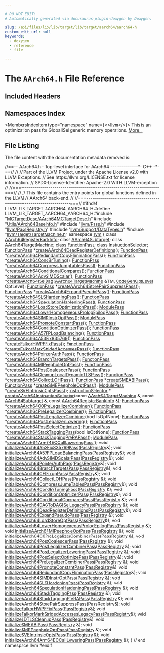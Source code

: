 ```yaml
---

# DO NOT EDIT!
# Automatically generated via docusaurus-plugin-doxygen by Doxygen.

slug: /api/files/lib/lib/target/lib/target/aarch64/aarch64-h
custom_edit_url: null
keywords:
  - doxygen
  - reference
  - file

---
```





# The `AArch64.h` File Reference

<DoxygenPage pluginConfig={pluginConfig}>



## Included Headers

<IncludesList>
<IncludesListItem
  filePath="MCTargetDesc/AArch64MCTargetDesc.h"
  permalink="/docs/api/files/lib/lib/target/lib/target/aarch64/lib/target/aarch64/mctargetdesc/aarch64mctargetdesc-h"
  isLocal="true" />
<IncludesListItem
  filePath="Utils/AArch64BaseInfo.h"
  permalink="/docs/api/files/lib/lib/target/lib/target/aarch64/lib/target/aarch64/utils/aarch64baseinfo-h"
  isLocal="true" />
<IncludesListItem
  filePath="llvm/Pass.h"
  permalink="/docs/api/files/include/include/llvm/pass-h"
  isLocal="true" />
<IncludesListItem
  filePath="llvm/PassRegistry.h"
  permalink="/docs/api/files/include/include/llvm/passregistry-h"
  isLocal="true" />
<IncludesListItem
  filePath="llvm/Support/DataTypes.h"
  permalink="/docs/api/files/include/include/llvm/include/llvm/support/datatypes-h"
  isLocal="true" />
<IncludesListItem
  filePath="llvm/Target/TargetMachine.h"
  permalink="/docs/api/files/include/include/llvm/include/llvm/target/targetmachine-h"
  isLocal="true" />
</IncludesList>

## Namespaces Index

<MembersIndex>

<MembersIndexItem
  type="namespace"
  name={<><a href="/docs/api/namespaces/llvm">llvm</a></>}>
This is an optimization pass for GlobalISel generic memory operations. <a href="/docs/api/namespaces/llvm/#details">More...</a>
</MembersIndexItem>

</MembersIndex>


## File Listing

The file content with the documentation metadata removed is:

<ProgramListing>

<Link id="l00001" /><CodeLine lineNumber="1"><span class="doxyHighlightComment">//==-- AArch64.h - Top-level interface for AArch64  --------------&#42;- C++ -&#42;-==//</span></CodeLine>
<Link id="l00002" /><CodeLine lineNumber="2"><span class="doxyHighlightComment">//</span></CodeLine>
<Link id="l00003" /><CodeLine lineNumber="3"><span class="doxyHighlightComment">// Part of the LLVM Project, under the Apache License v2.0 with LLVM Exceptions.</span></CodeLine>
<Link id="l00004" /><CodeLine lineNumber="4"><span class="doxyHighlightComment">// See https://llvm.org/LICENSE.txt for license information.</span></CodeLine>
<Link id="l00005" /><CodeLine lineNumber="5"><span class="doxyHighlightComment">// SPDX-License-Identifier: Apache-2.0 WITH LLVM-exception</span></CodeLine>
<Link id="l00006" /><CodeLine lineNumber="6"><span class="doxyHighlightComment">//</span></CodeLine>
<Link id="l00007" /><CodeLine lineNumber="7"><span class="doxyHighlightComment">//===----------------------------------------------------------------------===//</span></CodeLine>
<Link id="l00008" /><CodeLine lineNumber="8"><span class="doxyHighlightComment">//</span></CodeLine>
<Link id="l00009" /><CodeLine lineNumber="9"><span class="doxyHighlightComment">// This file contains the entry points for global functions defined in the LLVM</span></CodeLine>
<Link id="l00010" /><CodeLine lineNumber="10"><span class="doxyHighlightComment">// AArch64 back-end.</span></CodeLine>
<Link id="l00011" /><CodeLine lineNumber="11"><span class="doxyHighlightComment">//</span></CodeLine>
<Link id="l00012" /><CodeLine lineNumber="12"><span class="doxyHighlightComment">//===----------------------------------------------------------------------===//</span></CodeLine>
<Link id="l00013" /><CodeLine lineNumber="13"></CodeLine>
<Link id="l00014" /><CodeLine lineNumber="14"><span class="doxyHighlightPreprocessor">#ifndef LLVM&#95;LIB&#95;TARGET&#95;AARCH64&#95;AARCH64&#95;H</span></CodeLine>
<Link id="l00015" /><CodeLine lineNumber="15"><span class="doxyHighlightPreprocessor">#define LLVM&#95;LIB&#95;TARGET&#95;AARCH64&#95;AARCH64&#95;H</span></CodeLine>
<Link id="l00016" /><CodeLine lineNumber="16"></CodeLine>
<Link id="l00017" /><CodeLine lineNumber="17"><span class="doxyHighlightPreprocessor">#include &quot;<a href="/docs/api/files/lib/lib/target/lib/target/aarch64/lib/target/aarch64/mctargetdesc/aarch64mctargetdesc-h">MCTargetDesc/AArch64MCTargetDesc.h</a>&quot;</span></CodeLine>
<Link id="l00018" /><CodeLine lineNumber="18"><span class="doxyHighlightPreprocessor">#include &quot;<a href="/docs/api/files/lib/lib/target/lib/target/aarch64/lib/target/aarch64/utils/aarch64baseinfo-h">Utils/AArch64BaseInfo.h</a>&quot;</span></CodeLine>
<Link id="l00019" /><CodeLine lineNumber="19"><span class="doxyHighlightPreprocessor">#include &quot;<a href="/docs/api/files/include/include/llvm/pass-h">llvm/Pass.h</a>&quot;</span></CodeLine>
<Link id="l00020" /><CodeLine lineNumber="20"><span class="doxyHighlightPreprocessor">#include &quot;<a href="/docs/api/files/include/include/llvm/passregistry-h">llvm/PassRegistry.h</a>&quot;</span></CodeLine>
<Link id="l00021" /><CodeLine lineNumber="21"><span class="doxyHighlightPreprocessor">#include &quot;<a href="/docs/api/files/include/include/llvm/include/llvm/support/datatypes-h">llvm/Support/DataTypes.h</a>&quot;</span></CodeLine>
<Link id="l00022" /><CodeLine lineNumber="22"><span class="doxyHighlightPreprocessor">#include &quot;<a href="/docs/api/files/include/include/llvm/include/llvm/target/targetmachine-h">llvm/Target/TargetMachine.h</a>&quot;</span></CodeLine>
<Link id="l00023" /><CodeLine lineNumber="23"></CodeLine>
<Link id="l00024" /><CodeLine lineNumber="24"><span class="doxyHighlightKeyword">namespace </span><span class="doxyHighlight"><a href="/docs/api/namespaces/llvm">llvm</a> &#123;</span></CodeLine>
<Link id="l00025" /><CodeLine lineNumber="25"></CodeLine>
<Link id="l00026" /><CodeLine lineNumber="26"><span class="doxyHighlightKeyword">class </span><span class="doxyHighlight"><a href="/docs/api/classes/llvm/aarch64registerbankinfo">AArch64RegisterBankInfo</a>;</span></CodeLine>
<Link id="l00027" /><CodeLine lineNumber="27"><span class="doxyHighlightKeyword">class </span><span class="doxyHighlight"><a href="/docs/api/classes/llvm/aarch64subtarget">AArch64Subtarget</a>;</span></CodeLine>
<Link id="l00028" /><CodeLine lineNumber="28"><span class="doxyHighlightKeyword">class </span><span class="doxyHighlight"><a href="/docs/api/classes/llvm/aarch64targetmachine">AArch64TargetMachine</a>;</span></CodeLine>
<Link id="l00029" /><CodeLine lineNumber="29"><span class="doxyHighlightKeyword">class </span><span class="doxyHighlight"><a href="/docs/api/classes/llvm/functionpass">FunctionPass</a>;</span></CodeLine>
<Link id="l00030" /><CodeLine lineNumber="30"><span class="doxyHighlightKeyword">class </span><span class="doxyHighlight"><a href="/docs/api/classes/llvm/instructionselector">InstructionSelector</a>;</span></CodeLine>
<Link id="l00031" /><CodeLine lineNumber="31"></CodeLine>
<Link id="l00032" /><CodeLine lineNumber="32"><span class="doxyHighlight"><a href="/docs/api/classes/llvm/functionpass">FunctionPass</a> &#42;<a href="/docs/api/namespaces/llvm/#a56aa8327f36e85423bee38771ecc9e6d">createAArch64DeadRegisterDefinitions</a>();</span></CodeLine>
<Link id="l00033" /><CodeLine lineNumber="33"><span class="doxyHighlight"><a href="/docs/api/classes/llvm/functionpass">FunctionPass</a> &#42;<a href="/docs/api/namespaces/llvm/#a1ab49a9165d403fa47ca2dd750dbb0f4">createAArch64RedundantCopyEliminationPass</a>();</span></CodeLine>
<Link id="l00034" /><CodeLine lineNumber="34"><span class="doxyHighlight"><a href="/docs/api/classes/llvm/functionpass">FunctionPass</a> &#42;<a href="/docs/api/namespaces/llvm/#a4daf628a3a429b19b836a9d109c16363">createAArch64CondBrTuning</a>();</span></CodeLine>
<Link id="l00035" /><CodeLine lineNumber="35"><span class="doxyHighlight"><a href="/docs/api/classes/llvm/functionpass">FunctionPass</a> &#42;<a href="/docs/api/namespaces/llvm/#a666813574d51144033d16798a35e25e5">createAArch64CompressJumpTablesPass</a>();</span></CodeLine>
<Link id="l00036" /><CodeLine lineNumber="36"><span class="doxyHighlight"><a href="/docs/api/classes/llvm/functionpass">FunctionPass</a> &#42;<a href="/docs/api/namespaces/llvm/#a6a63d56b5981bfe70febc2adc7e3672e">createAArch64ConditionalCompares</a>();</span></CodeLine>
<Link id="l00037" /><CodeLine lineNumber="37"><span class="doxyHighlight"><a href="/docs/api/classes/llvm/functionpass">FunctionPass</a> &#42;<a href="/docs/api/namespaces/llvm/#ae6212838afb4bda7fa9152af22be8438">createAArch64AdvSIMDScalar</a>();</span></CodeLine>
<Link id="l00038" /><CodeLine lineNumber="38"><span class="doxyHighlight"><a href="/docs/api/classes/llvm/functionpass">FunctionPass</a> &#42;<a href="/docs/api/namespaces/llvm/#aa3c5796c201eb5ca4e24947f3d7bc0aa">createAArch64ISelDag</a>(<a href="/docs/api/classes/llvm/aarch64targetmachine">AArch64TargetMachine</a> &amp;TM,</span></CodeLine>
<Link id="l00039" /><CodeLine lineNumber="39"><span class="doxyHighlight">                                   <a href="/docs/api/namespaces/llvm/#a8ec1bf8d7b792ca9fac56f8514db18d2">CodeGenOptLevel</a> OptLevel);</span></CodeLine>
<Link id="l00040" /><CodeLine lineNumber="40" lineLink="/docs/api/namespaces/llvm/#a7f692c1eeb49235c3f82a2b3b0e75769"><span class="doxyHighlight"><a href="/docs/api/classes/llvm/functionpass">FunctionPass</a> &#42;<a href="/docs/api/namespaces/llvm/#a7f692c1eeb49235c3f82a2b3b0e75769">createAArch64StorePairSuppressPass</a>();</span></CodeLine>
<Link id="l00041" /><CodeLine lineNumber="41"><span class="doxyHighlight"><a href="/docs/api/classes/llvm/functionpass">FunctionPass</a> &#42;<a href="/docs/api/namespaces/llvm/#a74f77662b6a8f73ec5eb3b17ea3bbd50">createAArch64ExpandPseudoPass</a>();</span></CodeLine>
<Link id="l00042" /><CodeLine lineNumber="42" lineLink="/docs/api/namespaces/llvm/#aaecbd2f3b063158048f985b41f36c596"><span class="doxyHighlight"><a href="/docs/api/classes/llvm/functionpass">FunctionPass</a> &#42;<a href="/docs/api/namespaces/llvm/#aaecbd2f3b063158048f985b41f36c596">createAArch64SLSHardeningPass</a>();</span></CodeLine>
<Link id="l00043" /><CodeLine lineNumber="43"><span class="doxyHighlight"><a href="/docs/api/classes/llvm/functionpass">FunctionPass</a> &#42;<a href="/docs/api/namespaces/llvm/#aebdc9b7f7c564450425e2b68a703197b">createAArch64SpeculationHardeningPass</a>();</span></CodeLine>
<Link id="l00044" /><CodeLine lineNumber="44"><span class="doxyHighlight"><a href="/docs/api/classes/llvm/functionpass">FunctionPass</a> &#42;<a href="/docs/api/namespaces/llvm/#a8fac7522195671ed678db745338eb462">createAArch64LoadStoreOptimizationPass</a>();</span></CodeLine>
<Link id="l00045" /><CodeLine lineNumber="45"><span class="doxyHighlight"><a href="/docs/api/classes/llvm/modulepass">ModulePass</a> &#42;<a href="/docs/api/namespaces/llvm/#ac6069f2e1fffd84f93afc22a89caaa22">createAArch64LowerHomogeneousPrologEpilogPass</a>();</span></CodeLine>
<Link id="l00046" /><CodeLine lineNumber="46"><span class="doxyHighlight"><a href="/docs/api/classes/llvm/functionpass">FunctionPass</a> &#42;<a href="/docs/api/namespaces/llvm/#a7d5499e1f8ca95f2c88ceeb2b045a9c4">createAArch64SIMDInstrOptPass</a>();</span></CodeLine>
<Link id="l00047" /><CodeLine lineNumber="47"><span class="doxyHighlight"><a href="/docs/api/classes/llvm/modulepass">ModulePass</a> &#42;<a href="/docs/api/namespaces/llvm/#ae1dee0e28b161d52ffd8a6921ad83e2b">createAArch64PromoteConstantPass</a>();</span></CodeLine>
<Link id="l00048" /><CodeLine lineNumber="48"><span class="doxyHighlight"><a href="/docs/api/classes/llvm/functionpass">FunctionPass</a> &#42;<a href="/docs/api/namespaces/llvm/#a7fd5479a0be55587235e5d6992cc1f02">createAArch64ConditionOptimizerPass</a>();</span></CodeLine>
<Link id="l00049" /><CodeLine lineNumber="49"><span class="doxyHighlight"><a href="/docs/api/classes/llvm/functionpass">FunctionPass</a> &#42;<a href="/docs/api/namespaces/llvm/#a49d2a45144c850e22e7ce4db79d3be2a">createAArch64A57FPLoadBalancing</a>();</span></CodeLine>
<Link id="l00050" /><CodeLine lineNumber="50"><span class="doxyHighlight"><a href="/docs/api/classes/llvm/functionpass">FunctionPass</a> &#42;<a href="/docs/api/namespaces/llvm/#afc96b1cef8c62f3d398869b0332f81b3">createAArch64A53Fix835769</a>();</span></CodeLine>
<Link id="l00051" /><CodeLine lineNumber="51"><span class="doxyHighlight"><a href="/docs/api/classes/llvm/functionpass">FunctionPass</a> &#42;<a href="/docs/api/namespaces/llvm/#a38d27219c667afc0854dddd85e51fbf7">createFalkorHWPFFixPass</a>();</span></CodeLine>
<Link id="l00052" /><CodeLine lineNumber="52"><span class="doxyHighlight"><a href="/docs/api/classes/llvm/functionpass">FunctionPass</a> &#42;<a href="/docs/api/namespaces/llvm/#a35002e316fe760ae40476e3627201a5b">createFalkorMarkStridedAccessesPass</a>();</span></CodeLine>
<Link id="l00053" /><CodeLine lineNumber="53" lineLink="/docs/api/namespaces/llvm/#a382a6a11f75cb1c6644360394893d9e6"><span class="doxyHighlight"><a href="/docs/api/classes/llvm/functionpass">FunctionPass</a> &#42;<a href="/docs/api/namespaces/llvm/#a382a6a11f75cb1c6644360394893d9e6">createAArch64PointerAuthPass</a>();</span></CodeLine>
<Link id="l00054" /><CodeLine lineNumber="54" lineLink="/docs/api/namespaces/llvm/#ab01d3e609a4cec5297c3beca022d4e2f"><span class="doxyHighlight"><a href="/docs/api/classes/llvm/functionpass">FunctionPass</a> &#42;<a href="/docs/api/namespaces/llvm/#ab01d3e609a4cec5297c3beca022d4e2f">createAArch64BranchTargetsPass</a>();</span></CodeLine>
<Link id="l00055" /><CodeLine lineNumber="55"><span class="doxyHighlight"><a href="/docs/api/classes/llvm/functionpass">FunctionPass</a> &#42;<a href="/docs/api/namespaces/llvm/#a201f90b906734804b7a0b6fac4deee3e">createAArch64MIPeepholeOptPass</a>();</span></CodeLine>
<Link id="l00056" /><CodeLine lineNumber="56"><span class="doxyHighlight"><a href="/docs/api/classes/llvm/functionpass">FunctionPass</a> &#42;<a href="/docs/api/namespaces/llvm/#a3155f956ec0a110e5a21e3e165fd9008">createAArch64PostCoalescerPass</a>();</span></CodeLine>
<Link id="l00057" /><CodeLine lineNumber="57"></CodeLine>
<Link id="l00058" /><CodeLine lineNumber="58" lineLink="/docs/api/namespaces/llvm/#ae06bef0a024f9e90bce34b007a41b9df"><span class="doxyHighlight"><a href="/docs/api/classes/llvm/functionpass">FunctionPass</a> &#42;<a href="/docs/api/namespaces/llvm/#ae06bef0a024f9e90bce34b007a41b9df">createAArch64CleanupLocalDynamicTLSPass</a>();</span></CodeLine>
<Link id="l00059" /><CodeLine lineNumber="59"></CodeLine>
<Link id="l00060" /><CodeLine lineNumber="60"><span class="doxyHighlight"><a href="/docs/api/classes/llvm/functionpass">FunctionPass</a> &#42;<a href="/docs/api/namespaces/llvm/#a874c38e0060d3be903d57f16945b95ef">createAArch64CollectLOHPass</a>();</span></CodeLine>
<Link id="l00061" /><CodeLine lineNumber="61"><span class="doxyHighlight"><a href="/docs/api/classes/llvm/functionpass">FunctionPass</a> &#42;<a href="/docs/api/namespaces/llvm/#a095cbe5fe3e24d225ec696a5f2a429c4">createSMEABIPass</a>();</span></CodeLine>
<Link id="l00062" /><CodeLine lineNumber="62"><span class="doxyHighlight"><a href="/docs/api/classes/llvm/functionpass">FunctionPass</a> &#42;<a href="/docs/api/namespaces/llvm/#a5a75022ff3b0cc973ca2b8d7d655247a">createSMEPeepholeOptPass</a>();</span></CodeLine>
<Link id="l00063" /><CodeLine lineNumber="63"><span class="doxyHighlight"><a href="/docs/api/classes/llvm/modulepass">ModulePass</a> &#42;<a href="/docs/api/namespaces/llvm/#a810c7404f2aaf68fd0e6c242878e66f6">createSVEIntrinsicOptsPass</a>();</span></CodeLine>
<Link id="l00064" /><CodeLine lineNumber="64"><span class="doxyHighlight"><a href="/docs/api/classes/llvm/instructionselector">InstructionSelector</a> &#42;</span></CodeLine>
<Link id="l00065" /><CodeLine lineNumber="65"><span class="doxyHighlight"><a href="/docs/api/namespaces/llvm/#a5e0a0c8e3606bf98ea3d0c7053763097">createAArch64InstructionSelector</a>(</span><span class="doxyHighlightKeyword">const</span><span class="doxyHighlight"> <a href="/docs/api/classes/llvm/aarch64targetmachine">AArch64TargetMachine</a> &amp;,</span></CodeLine>
<Link id="l00066" /><CodeLine lineNumber="66"><span class="doxyHighlight">                                 </span><span class="doxyHighlightKeyword">const</span><span class="doxyHighlight"> <a href="/docs/api/classes/llvm/aarch64subtarget">AArch64Subtarget</a> &amp;,</span></CodeLine>
<Link id="l00067" /><CodeLine lineNumber="67"><span class="doxyHighlight">                                 </span><span class="doxyHighlightKeyword">const</span><span class="doxyHighlight"> <a href="/docs/api/classes/llvm/aarch64registerbankinfo">AArch64RegisterBankInfo</a> &amp;);</span></CodeLine>
<Link id="l00068" /><CodeLine lineNumber="68"><span class="doxyHighlight"><a href="/docs/api/classes/llvm/functionpass">FunctionPass</a> &#42;<a href="/docs/api/namespaces/llvm/#a41c07c1e0df10d82b23058bf582a7f75">createAArch64O0PreLegalizerCombiner</a>();</span></CodeLine>
<Link id="l00069" /><CodeLine lineNumber="69"><span class="doxyHighlight"><a href="/docs/api/classes/llvm/functionpass">FunctionPass</a> &#42;<a href="/docs/api/namespaces/llvm/#a043956c11fb4512a688ec039e4849a28">createAArch64PreLegalizerCombiner</a>();</span></CodeLine>
<Link id="l00070" /><CodeLine lineNumber="70"><span class="doxyHighlight"><a href="/docs/api/classes/llvm/functionpass">FunctionPass</a> &#42;<a href="/docs/api/namespaces/llvm/#a9ab63e0cce91a72a2d20d8d93e96deb1">createAArch64PostLegalizerCombiner</a>(</span><span class="doxyHighlightKeywordType">bool</span><span class="doxyHighlight"> IsOptNone);</span></CodeLine>
<Link id="l00071" /><CodeLine lineNumber="71"><span class="doxyHighlight"><a href="/docs/api/classes/llvm/functionpass">FunctionPass</a> &#42;<a href="/docs/api/namespaces/llvm/#a5cf2d86ae5ed2a3207d2a752871a3373">createAArch64PostLegalizerLowering</a>();</span></CodeLine>
<Link id="l00072" /><CodeLine lineNumber="72"><span class="doxyHighlight"><a href="/docs/api/classes/llvm/functionpass">FunctionPass</a> &#42;<a href="/docs/api/namespaces/llvm/#a0dd134d15826a3abcfed9c42bdcc3155">createAArch64PostSelectOptimize</a>();</span></CodeLine>
<Link id="l00073" /><CodeLine lineNumber="73"><span class="doxyHighlight"><a href="/docs/api/classes/llvm/functionpass">FunctionPass</a> &#42;<a href="/docs/api/namespaces/llvm/#ad94ed5b51bc3f2d5e49b0f98654d1740">createAArch64StackTaggingPass</a>(</span><span class="doxyHighlightKeywordType">bool</span><span class="doxyHighlight"> IsOptNone);</span></CodeLine>
<Link id="l00074" /><CodeLine lineNumber="74"><span class="doxyHighlight"><a href="/docs/api/classes/llvm/functionpass">FunctionPass</a> &#42;<a href="/docs/api/namespaces/llvm/#a1c268b78bb60779c59f41a9212d21c6c">createAArch64StackTaggingPreRAPass</a>();</span></CodeLine>
<Link id="l00075" /><CodeLine lineNumber="75" lineLink="/docs/api/namespaces/llvm/#a79e6b86c713155bca69e937aa91d47ee"><span class="doxyHighlight"><a href="/docs/api/classes/llvm/modulepass">ModulePass</a> &#42;<a href="/docs/api/namespaces/llvm/#a79e6b86c713155bca69e937aa91d47ee">createAArch64Arm64ECCallLoweringPass</a>();</span></CodeLine>
<Link id="l00076" /><CodeLine lineNumber="76"></CodeLine>
<Link id="l00077" /><CodeLine lineNumber="77" lineLink="/docs/api/namespaces/llvm/#ac4a5275d3f956a9f220d92830dc4d314"><span class="doxyHighlightKeywordType">void</span><span class="doxyHighlight"> <a href="/docs/api/namespaces/llvm/#ac4a5275d3f956a9f220d92830dc4d314">initializeAArch64A53Fix835769Pass</a>(<a href="/docs/api/classes/llvm/passregistry">PassRegistry</a>&amp;);</span></CodeLine>
<Link id="l00078" /><CodeLine lineNumber="78" lineLink="/docs/api/namespaces/llvm/#a09c5ecd09d85200e938567c97c20ffa5"><span class="doxyHighlightKeywordType">void</span><span class="doxyHighlight"> <a href="/docs/api/namespaces/llvm/#a09c5ecd09d85200e938567c97c20ffa5">initializeAArch64A57FPLoadBalancingPass</a>(<a href="/docs/api/classes/llvm/passregistry">PassRegistry</a>&amp;);</span></CodeLine>
<Link id="l00079" /><CodeLine lineNumber="79" lineLink="/docs/api/namespaces/llvm/#a2069e08888cfcfe2008876b615609bfd"><span class="doxyHighlightKeywordType">void</span><span class="doxyHighlight"> <a href="/docs/api/namespaces/llvm/#a2069e08888cfcfe2008876b615609bfd">initializeAArch64AdvSIMDScalarPass</a>(<a href="/docs/api/classes/llvm/passregistry">PassRegistry</a>&amp;);</span></CodeLine>
<Link id="l00080" /><CodeLine lineNumber="80" lineLink="/docs/api/namespaces/llvm/#aee5c18aa78295f4d143428e84b366cb0"><span class="doxyHighlightKeywordType">void</span><span class="doxyHighlight"> <a href="/docs/api/namespaces/llvm/#aee5c18aa78295f4d143428e84b366cb0">initializeAArch64PointerAuthPass</a>(<a href="/docs/api/classes/llvm/passregistry">PassRegistry</a>&amp;);</span></CodeLine>
<Link id="l00081" /><CodeLine lineNumber="81" lineLink="/docs/api/namespaces/llvm/#ac1c7640f9e0cd408c4f83d42d8276829"><span class="doxyHighlightKeywordType">void</span><span class="doxyHighlight"> <a href="/docs/api/namespaces/llvm/#ac1c7640f9e0cd408c4f83d42d8276829">initializeAArch64BranchTargetsPass</a>(<a href="/docs/api/classes/llvm/passregistry">PassRegistry</a>&amp;);</span></CodeLine>
<Link id="l00082" /><CodeLine lineNumber="82" lineLink="/docs/api/namespaces/llvm/#a0f8bb8f3c717444fd036a7bed7834073"><span class="doxyHighlightKeywordType">void</span><span class="doxyHighlight"> <a href="/docs/api/namespaces/llvm/#a0f8bb8f3c717444fd036a7bed7834073">initializeAArch64CFIFixupPass</a>(<a href="/docs/api/classes/llvm/passregistry">PassRegistry</a>&amp;);</span></CodeLine>
<Link id="l00083" /><CodeLine lineNumber="83" lineLink="/docs/api/namespaces/llvm/#ad573933728f7ce6338d555abaf95eafa"><span class="doxyHighlightKeywordType">void</span><span class="doxyHighlight"> <a href="/docs/api/namespaces/llvm/#ad573933728f7ce6338d555abaf95eafa">initializeAArch64CollectLOHPass</a>(<a href="/docs/api/classes/llvm/passregistry">PassRegistry</a> &amp;);</span></CodeLine>
<Link id="l00084" /><CodeLine lineNumber="84" lineLink="/docs/api/namespaces/llvm/#a838f3fdbcce2b62882e64487b7b2490b"><span class="doxyHighlightKeywordType">void</span><span class="doxyHighlight"> <a href="/docs/api/namespaces/llvm/#a838f3fdbcce2b62882e64487b7b2490b">initializeAArch64CompressJumpTablesPass</a>(<a href="/docs/api/classes/llvm/passregistry">PassRegistry</a>&amp;);</span></CodeLine>
<Link id="l00085" /><CodeLine lineNumber="85" lineLink="/docs/api/namespaces/llvm/#aa8807eb7d59ee5d4dbc36888839ed3c3"><span class="doxyHighlightKeywordType">void</span><span class="doxyHighlight"> <a href="/docs/api/namespaces/llvm/#aa8807eb7d59ee5d4dbc36888839ed3c3">initializeAArch64CondBrTuningPass</a>(<a href="/docs/api/classes/llvm/passregistry">PassRegistry</a> &amp;);</span></CodeLine>
<Link id="l00086" /><CodeLine lineNumber="86" lineLink="/docs/api/namespaces/llvm/#adca4479ea6b3bada617933e6a133b434"><span class="doxyHighlightKeywordType">void</span><span class="doxyHighlight"> <a href="/docs/api/namespaces/llvm/#adca4479ea6b3bada617933e6a133b434">initializeAArch64ConditionOptimizerPass</a>(<a href="/docs/api/classes/llvm/passregistry">PassRegistry</a>&amp;);</span></CodeLine>
<Link id="l00087" /><CodeLine lineNumber="87" lineLink="/docs/api/namespaces/llvm/#ade08d45fe60a1c623b06feb812f49972"><span class="doxyHighlightKeywordType">void</span><span class="doxyHighlight"> <a href="/docs/api/namespaces/llvm/#ade08d45fe60a1c623b06feb812f49972">initializeAArch64ConditionalComparesPass</a>(<a href="/docs/api/classes/llvm/passregistry">PassRegistry</a> &amp;);</span></CodeLine>
<Link id="l00088" /><CodeLine lineNumber="88" lineLink="/docs/api/namespaces/llvm/#ae6beb0d8fd5b2aee6075e8efbba11b0e"><span class="doxyHighlightKeywordType">void</span><span class="doxyHighlight"> <a href="/docs/api/namespaces/llvm/#ae6beb0d8fd5b2aee6075e8efbba11b0e">initializeAArch64DAGToDAGISelLegacyPass</a>(<a href="/docs/api/classes/llvm/passregistry">PassRegistry</a> &amp;);</span></CodeLine>
<Link id="l00089" /><CodeLine lineNumber="89" lineLink="/docs/api/namespaces/llvm/#a70febd1bd6ec629445aada840f28cb5a"><span class="doxyHighlightKeywordType">void</span><span class="doxyHighlight"> <a href="/docs/api/namespaces/llvm/#a70febd1bd6ec629445aada840f28cb5a">initializeAArch64DeadRegisterDefinitionsPass</a>(<a href="/docs/api/classes/llvm/passregistry">PassRegistry</a>&amp;);</span></CodeLine>
<Link id="l00090" /><CodeLine lineNumber="90" lineLink="/docs/api/namespaces/llvm/#a6f6db2dad0088524936006a52514cf73"><span class="doxyHighlightKeywordType">void</span><span class="doxyHighlight"> <a href="/docs/api/namespaces/llvm/#a6f6db2dad0088524936006a52514cf73">initializeAArch64ExpandPseudoPass</a>(<a href="/docs/api/classes/llvm/passregistry">PassRegistry</a> &amp;);</span></CodeLine>
<Link id="l00091" /><CodeLine lineNumber="91" lineLink="/docs/api/namespaces/llvm/#ac984e10b62f9eb21b5ffdd07c1a12fb2"><span class="doxyHighlightKeywordType">void</span><span class="doxyHighlight"> <a href="/docs/api/namespaces/llvm/#ac984e10b62f9eb21b5ffdd07c1a12fb2">initializeAArch64LoadStoreOptPass</a>(<a href="/docs/api/classes/llvm/passregistry">PassRegistry</a>&amp;);</span></CodeLine>
<Link id="l00092" /><CodeLine lineNumber="92" lineLink="/docs/api/namespaces/llvm/#a9b0e25a664f8cec0729ead6cb2e5f9c2"><span class="doxyHighlightKeywordType">void</span><span class="doxyHighlight"> <a href="/docs/api/namespaces/llvm/#a9b0e25a664f8cec0729ead6cb2e5f9c2">initializeAArch64LowerHomogeneousPrologEpilogPass</a>(<a href="/docs/api/classes/llvm/passregistry">PassRegistry</a> &amp;);</span></CodeLine>
<Link id="l00093" /><CodeLine lineNumber="93" lineLink="/docs/api/namespaces/llvm/#aab110338a1e774aebf1ecc446020e5b3"><span class="doxyHighlightKeywordType">void</span><span class="doxyHighlight"> <a href="/docs/api/namespaces/llvm/#aab110338a1e774aebf1ecc446020e5b3">initializeAArch64MIPeepholeOptPass</a>(<a href="/docs/api/classes/llvm/passregistry">PassRegistry</a> &amp;);</span></CodeLine>
<Link id="l00094" /><CodeLine lineNumber="94" lineLink="/docs/api/namespaces/llvm/#adb2731bda0de20e7c2becd285aa4a30f"><span class="doxyHighlightKeywordType">void</span><span class="doxyHighlight"> <a href="/docs/api/namespaces/llvm/#adb2731bda0de20e7c2becd285aa4a30f">initializeAArch64O0PreLegalizerCombinerPass</a>(<a href="/docs/api/classes/llvm/passregistry">PassRegistry</a> &amp;);</span></CodeLine>
<Link id="l00095" /><CodeLine lineNumber="95" lineLink="/docs/api/namespaces/llvm/#a21373a7e533dc8c0a4bcb10ca319235b"><span class="doxyHighlightKeywordType">void</span><span class="doxyHighlight"> <a href="/docs/api/namespaces/llvm/#a21373a7e533dc8c0a4bcb10ca319235b">initializeAArch64PostCoalescerPass</a>(<a href="/docs/api/classes/llvm/passregistry">PassRegistry</a> &amp;);</span></CodeLine>
<Link id="l00096" /><CodeLine lineNumber="96" lineLink="/docs/api/namespaces/llvm/#a1d67c2ec215f362f90657a2ef809c449"><span class="doxyHighlightKeywordType">void</span><span class="doxyHighlight"> <a href="/docs/api/namespaces/llvm/#a1d67c2ec215f362f90657a2ef809c449">initializeAArch64PostLegalizerCombinerPass</a>(<a href="/docs/api/classes/llvm/passregistry">PassRegistry</a> &amp;);</span></CodeLine>
<Link id="l00097" /><CodeLine lineNumber="97" lineLink="/docs/api/namespaces/llvm/#a199d6087e8d7814677e5483a01975a60"><span class="doxyHighlightKeywordType">void</span><span class="doxyHighlight"> <a href="/docs/api/namespaces/llvm/#a199d6087e8d7814677e5483a01975a60">initializeAArch64PostLegalizerLoweringPass</a>(<a href="/docs/api/classes/llvm/passregistry">PassRegistry</a> &amp;);</span></CodeLine>
<Link id="l00098" /><CodeLine lineNumber="98" lineLink="/docs/api/namespaces/llvm/#ad1c901902fbe78ea8c4f7a00baf09b5b"><span class="doxyHighlightKeywordType">void</span><span class="doxyHighlight"> <a href="/docs/api/namespaces/llvm/#ad1c901902fbe78ea8c4f7a00baf09b5b">initializeAArch64PostSelectOptimizePass</a>(<a href="/docs/api/classes/llvm/passregistry">PassRegistry</a> &amp;);</span></CodeLine>
<Link id="l00099" /><CodeLine lineNumber="99" lineLink="/docs/api/namespaces/llvm/#a954fe84f83faacfa1cfe2c4482e1c4e6"><span class="doxyHighlightKeywordType">void</span><span class="doxyHighlight"> <a href="/docs/api/namespaces/llvm/#a954fe84f83faacfa1cfe2c4482e1c4e6">initializeAArch64PreLegalizerCombinerPass</a>(<a href="/docs/api/classes/llvm/passregistry">PassRegistry</a> &amp;);</span></CodeLine>
<Link id="l00100" /><CodeLine lineNumber="100" lineLink="/docs/api/namespaces/llvm/#a31f7820c2baf31ef6792320e105af10d"><span class="doxyHighlightKeywordType">void</span><span class="doxyHighlight"> <a href="/docs/api/namespaces/llvm/#a31f7820c2baf31ef6792320e105af10d">initializeAArch64PromoteConstantPass</a>(<a href="/docs/api/classes/llvm/passregistry">PassRegistry</a>&amp;);</span></CodeLine>
<Link id="l00101" /><CodeLine lineNumber="101" lineLink="/docs/api/namespaces/llvm/#af0f3d79982f11f47caf397b9ece79eb4"><span class="doxyHighlightKeywordType">void</span><span class="doxyHighlight"> <a href="/docs/api/namespaces/llvm/#af0f3d79982f11f47caf397b9ece79eb4">initializeAArch64RedundantCopyEliminationPass</a>(<a href="/docs/api/classes/llvm/passregistry">PassRegistry</a>&amp;);</span></CodeLine>
<Link id="l00102" /><CodeLine lineNumber="102" lineLink="/docs/api/namespaces/llvm/#ace01ea1de28709257e8236ec413931f1"><span class="doxyHighlightKeywordType">void</span><span class="doxyHighlight"> <a href="/docs/api/namespaces/llvm/#ace01ea1de28709257e8236ec413931f1">initializeAArch64SIMDInstrOptPass</a>(<a href="/docs/api/classes/llvm/passregistry">PassRegistry</a> &amp;);</span></CodeLine>
<Link id="l00103" /><CodeLine lineNumber="103" lineLink="/docs/api/namespaces/llvm/#a843419243b2115dee32153a1e634ed07"><span class="doxyHighlightKeywordType">void</span><span class="doxyHighlight"> <a href="/docs/api/namespaces/llvm/#a843419243b2115dee32153a1e634ed07">initializeAArch64SLSHardeningPass</a>(<a href="/docs/api/classes/llvm/passregistry">PassRegistry</a> &amp;);</span></CodeLine>
<Link id="l00104" /><CodeLine lineNumber="104" lineLink="/docs/api/namespaces/llvm/#a19868a7ed3edb88d1438287f742884b8"><span class="doxyHighlightKeywordType">void</span><span class="doxyHighlight"> <a href="/docs/api/namespaces/llvm/#a19868a7ed3edb88d1438287f742884b8">initializeAArch64SpeculationHardeningPass</a>(<a href="/docs/api/classes/llvm/passregistry">PassRegistry</a> &amp;);</span></CodeLine>
<Link id="l00105" /><CodeLine lineNumber="105" lineLink="/docs/api/namespaces/llvm/#a71f2bad8e219fc019bdc1d93c5687266"><span class="doxyHighlightKeywordType">void</span><span class="doxyHighlight"> <a href="/docs/api/namespaces/llvm/#a71f2bad8e219fc019bdc1d93c5687266">initializeAArch64StackTaggingPass</a>(<a href="/docs/api/classes/llvm/passregistry">PassRegistry</a> &amp;);</span></CodeLine>
<Link id="l00106" /><CodeLine lineNumber="106" lineLink="/docs/api/namespaces/llvm/#a905f96c85788f5247e25e00a899317c7"><span class="doxyHighlightKeywordType">void</span><span class="doxyHighlight"> <a href="/docs/api/namespaces/llvm/#a905f96c85788f5247e25e00a899317c7">initializeAArch64StackTaggingPreRAPass</a>(<a href="/docs/api/classes/llvm/passregistry">PassRegistry</a> &amp;);</span></CodeLine>
<Link id="l00107" /><CodeLine lineNumber="107" lineLink="/docs/api/namespaces/llvm/#a9af91adf64cebcd227091b727afd10e9"><span class="doxyHighlightKeywordType">void</span><span class="doxyHighlight"> <a href="/docs/api/namespaces/llvm/#a9af91adf64cebcd227091b727afd10e9">initializeAArch64StorePairSuppressPass</a>(<a href="/docs/api/classes/llvm/passregistry">PassRegistry</a>&amp;);</span></CodeLine>
<Link id="l00108" /><CodeLine lineNumber="108" lineLink="/docs/api/namespaces/llvm/#ab57f8d23fa01364894a0d0ddb72d46e4"><span class="doxyHighlightKeywordType">void</span><span class="doxyHighlight"> <a href="/docs/api/namespaces/llvm/#ab57f8d23fa01364894a0d0ddb72d46e4">initializeFalkorHWPFFixPass</a>(<a href="/docs/api/classes/llvm/passregistry">PassRegistry</a>&amp;);</span></CodeLine>
<Link id="l00109" /><CodeLine lineNumber="109" lineLink="/docs/api/namespaces/llvm/#a6f1567882f5e73c437f9b14d947f83f0"><span class="doxyHighlightKeywordType">void</span><span class="doxyHighlight"> <a href="/docs/api/namespaces/llvm/#a6f1567882f5e73c437f9b14d947f83f0">initializeFalkorMarkStridedAccessesLegacyPass</a>(<a href="/docs/api/classes/llvm/passregistry">PassRegistry</a>&amp;);</span></CodeLine>
<Link id="l00110" /><CodeLine lineNumber="110" lineLink="/docs/api/namespaces/llvm/#a05b594b58a0bc7a400c45b32ab11d1bf"><span class="doxyHighlightKeywordType">void</span><span class="doxyHighlight"> <a href="/docs/api/namespaces/llvm/#a05b594b58a0bc7a400c45b32ab11d1bf">initializeLDTLSCleanupPass</a>(<a href="/docs/api/classes/llvm/passregistry">PassRegistry</a>&amp;);</span></CodeLine>
<Link id="l00111" /><CodeLine lineNumber="111" lineLink="/docs/api/namespaces/llvm/#a4faf2bd70fff1d4fd255614b603da902"><span class="doxyHighlightKeywordType">void</span><span class="doxyHighlight"> <a href="/docs/api/namespaces/llvm/#a4faf2bd70fff1d4fd255614b603da902">initializeSMEABIPass</a>(<a href="/docs/api/classes/llvm/passregistry">PassRegistry</a> &amp;);</span></CodeLine>
<Link id="l00112" /><CodeLine lineNumber="112" lineLink="/docs/api/namespaces/llvm/#a7dfd460c7ef71d907fab9dc84e3a878e"><span class="doxyHighlightKeywordType">void</span><span class="doxyHighlight"> <a href="/docs/api/namespaces/llvm/#a7dfd460c7ef71d907fab9dc84e3a878e">initializeSMEPeepholeOptPass</a>(<a href="/docs/api/classes/llvm/passregistry">PassRegistry</a> &amp;);</span></CodeLine>
<Link id="l00113" /><CodeLine lineNumber="113" lineLink="/docs/api/namespaces/llvm/#aec10b60647bd1d0990cbdee4eb5c591e"><span class="doxyHighlightKeywordType">void</span><span class="doxyHighlight"> <a href="/docs/api/namespaces/llvm/#aec10b60647bd1d0990cbdee4eb5c591e">initializeSVEIntrinsicOptsPass</a>(<a href="/docs/api/classes/llvm/passregistry">PassRegistry</a> &amp;);</span></CodeLine>
<Link id="l00114" /><CodeLine lineNumber="114" lineLink="/docs/api/namespaces/llvm/#a4e5b0febbb4d15587bb9a3fb24d5e6cf"><span class="doxyHighlightKeywordType">void</span><span class="doxyHighlight"> <a href="/docs/api/namespaces/llvm/#a4e5b0febbb4d15587bb9a3fb24d5e6cf">initializeAArch64Arm64ECCallLoweringPass</a>(<a href="/docs/api/classes/llvm/passregistry">PassRegistry</a> &amp;);</span></CodeLine>
<Link id="l00115" /><CodeLine lineNumber="115"><span class="doxyHighlight">&#125; </span><span class="doxyHighlightComment">// end namespace llvm</span></CodeLine>
<Link id="l00116" /><CodeLine lineNumber="116"></CodeLine>
<Link id="l00117" /><CodeLine lineNumber="117"><span class="doxyHighlightPreprocessor">#endif</span></CodeLine>

</ProgramListing>


</DoxygenPage>

